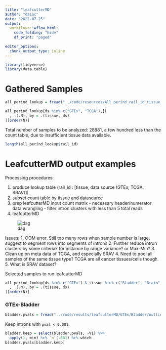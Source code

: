 ```yaml
---
title: "leafcutterMD"
author: "daiuc"
date: "2022-07-25"
output: 
  workflowr::wflow_html:
    code_folding: "hide"
    df_print: "paged"
  
editor_options:
  chunk_output_type: inline
---
```


```r
library(tidyverse)
library(data.table)
```

# Gathered Samples

```r
all_perind_lookup = fread("../code/resources/All_perind_rail_id_tissue_type_lookup.tsv")

all_perind_lookup[ds %in% c("GTEx", "TCGA"),][
  , .(.N), by = .(tissue, ds)
][order(N)]
```

Total number of samples to be analyzed: 28881, a few hundred less than the count table, due to insufficient tissue data available. 

```r
length(all_perind_lookup$rail_id)
```



# LeafcutterMD output examples

Processing procedures: 

  1. produce lookup table (rail_id : [tissue, data source (GTEx, TCGA, SRAV)])
  2. subset count table by tissue and datasource
  3. prep leafcutterMD input count matrix
    - necessary header/numerator data wrangling
    - filter intron clusters with less than 5 total reads
  4. leafcutterMD

![dag](../docs/assets/leafcutterMD.svg)

Issues:
  1. OOM error. Still too many rows when sample number is large, suggest to segment rows into segments of introns
  2. Further reduce intron clusters by some criteria? for instance by range variance? or Max-Min?
  3. Clean up on meta data of TCGA, and especially SRAV
  4. Need to pool all samples of the same tissue type? TCGA are all cancer tissues/cells though.
  5. What is SRAV dataset?
  
  
  


Selected samples to run leafcutterMD

```r
all_perind_lookup[ds %in% c("GTEx") & tissue %in% c("Bladder", "Brain", "Blood", "Kidney"),][
  , .(.N), by = .(tissue, ds)
][order(N)]
```



### GTEx-Bladder

```r
bladder.pvals = fread("../code/results/leafcutterMD/GTEx/Bladder/outlier_pVals.txt")
```

Keep introns with `pval < 0.001`. 

```r
bladder.keep = select(bladder.pvals, -V1) %>% 
  apply(1, min) %>% `<`(.001) %>% which
bladder.pvals[bladder.keep]

```

